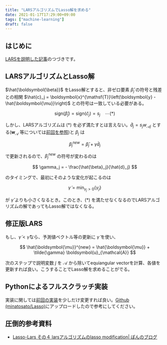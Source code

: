 ```yaml
---
title: "LARSアルゴリズムでLasso解を求める"
date: 2021-01-17T17:29:00+09:00
tags: ["machine-learning"]
draft: false
---
```


## はじめに
[LARSを説明した記事](../../../2021/01/lars-lasso/)のつづきです。

## LARSアルゴリズムとLasso解
$\hat{\boldsymbol{\beta}}$ をLasso解とすると、非ゼロ要素 $\hat{\beta}_j$ の符号と残差との相関 $\hat{c}_j = \boldsymbol{x}^{\mathsf{T}}\left(\boldsymbol{y} - \hat{\boldsymbol{\mu}}\right)$ との符号は一致している必要がある。

$$
\text{sign}(\hat{\beta}_j) = \text{sign}(\hat{c}_j) = s_j \ \ \ \ \cdots (*)
$$

しかし、LARSアルゴリズムは $(*)$ を必ず満たすとは言えない。$\hat{d}_j = s_j w_{\mathcal{A}j}$ とする($\boldsymbol{w}_{\mathcal{A}}$ 等については[前回を参照](../../../2021/01/lars-lasso/))と $\beta_j$ は

$$
\beta_j^{new} = \hat{\beta}_j + \gamma \hat{d}_j
$$

で更新されるので、$\beta_j^{new}$ の符号が変わるのは

$$
\gamma_j = - \frac{\hat{\beta}_j}{\hat{d}_j}
$$

のタイミングで、最初にそのような変化が起こるのは

$$
\tilde{\gamma}=\min _{\gamma_{j}>0}\left\{\gamma_{j}\right\}
$$

が $\hat{\gamma}$ よりも小さくなるとき。このとき、$(*)$ を満たせなくなるのでLARSアルゴリズムの解であってもLasso解ではなくなる。

## 修正版LARS
もし、$\tilde{\gamma} < \hat{\gamma}$なら、予測値ベクトル等の更新に $\tilde{\gamma}$ を使い、

$$
\hat{\boldsymbol{\mu}}^{new} = \hat{\boldsymbol{\mu}} + \tilde{\gamma} \boldsymbol{u}_{\mathcal{A}}
$$

次のステップで説明変数 $\tilde{j}$ を $\mathcal{A}$ から除いてequiangular vectorを計算、各値を更新すれば良い。こうすることでLasso解を求めることがでる。


## Pythonによるフルスクラッチ実装
実装に関しては[前回の実装](../../../2021/01/lars-lasso/#pythonによるフルスクラッチ実装)を少しだけ変更すれば良い。[Github (minatosato/Lasso)](https://github.com/minatosato/Lasso/blob/master/lars_lasso.py)にアップロードしたので参考にしてください。

## 圧倒的参考資料
- [Lasso-Lars その４ larsアルゴリズムのlasso modification| ぽんのブログ](https://ameblo.jp/p630/entry-11623744219.html)

